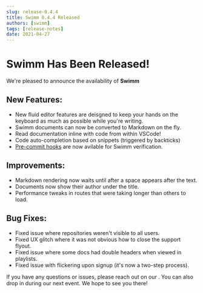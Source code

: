 ```yaml
---
slug: release-0.4.4
title: Swimm 0.4.4 Released
authors: [swimm] 
tags: [release-notes]
date: 2021-04-27
---
```


# Swimm <SwimmVersion/> Has Been Released!

We're pleased to announce the availability of **Swimm <SwimmVersion/>**<SwimmMoji text="release"/>

<SwimmReleaseBlogPost version="0.4.4" />

<SwimmReleaseVideo version="0.4.4" />

## New Features:

 - New fluid editor features are deisgned to keep your hands on the keyboard as much as possible while you're writing.
 - Swimm documents can now be converted to Markdown on the fly.
 - Read documentation inline with code from within VSCode!
 - Code auto-completion based on snippets (triggered by backticks)
 - [Pre-commit hooks](https://github.com/swimmio/pre-commit) are now avilable for Swimm verification.

## Improvements:

 - Markdown rendering now waits until after a space appears after the text.
 - Documents now show their author under the title.
 - Performance tweaks in routes that were taking longer than others to load.

## Bug Fixes:

 - Fixed issue where repositories weren't visible to all users. 
 - Fixed UX glitch where it was not obvious how to close the support flyout.
 - Fixed issue where some docs had double headers when viewed in playlists.
 - Fixed issue with flickering upon signup (it's now a two-step process).

If you have any questions or issues, please reach out on our <SwimmLink target="slack" />. You can
also drop in during our next <SwimmLink target="officeHours" /> event. We hope to see you there!

<SwimmReleaseTweet version="0.4.4"/>
